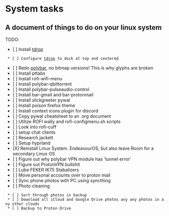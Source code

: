 = System tasks =
== A document of things to do on your linux system ==
TODO:
* [ ] Install [[tdrop]]
  * [ ] Configure [[tdrop]] to dock at top and centered
* [ ] Redo [[polybar]], no bitmap versions! This is why glyphs are broken
* [ ] Install pttabs
* [ ] Install rofi-wifi-menu
* [ ] Install polybar-qbittorrent
* [ ] Install polybar-pulseaudio-control
* [ ] Install bar-gmail and bar-protonmail
* [ ] Install slickgreeter pywal
* [ ] Install poison firefox theme
* [ ] Install context icons plugin for discord
* [ ] Copy pywal cheatsheet to an .org document
* [ ] Utilize ROFI wally and rofi-configmenu.sh scripts
* [ ] Look into rofi-cuff
* [ ] setup chat clients
* [ ] Research jackett
* [ ] Setup hyprland
* [X] Reinstall Linux System. EndeavourOS, but also leave Room for a secondary Linux OS
* [ ] Figure out why polybar VPN module has 'tunnel error'
* [ ] Figure out ProtonVPN bullshit
* [ ] Lube FEKER IK75 Stabalizers
* [ ] Move personal accounts over to proton mail
* [ ] Sync phone photos with PC using syncthing
* [ ] Photo cleaning
  * [ ] Sort through photos in backup
  * [ ] Download all iCloud and Google Drive photos any any photos in any other clouds
  * [ ] Backup to Proton Drive
